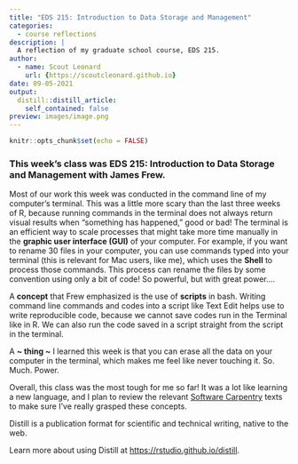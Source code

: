 ```yaml
---
title: "EDS 215: Introduction to Data Storage and Management"
categories:
  - course reflections
description: |
  A reflection of my graduate school course, EDS 215.
author:
  - name: Scout Leonard
    url: {https://scoutcleonard.github.io}
date: 09-05-2021
output:
  distill::distill_article:
    self_contained: false
preview: images/image.png
---
```



```r
knitr::opts_chunk$set(echo = FALSE)
```

### This week's class was EDS 215: Introduction to Data Storage and Management with James Frew.

Most of our work this week was conducted in the command line of my computer's terminal. This was a little more scary than the last three weeks of R, because running commands in the terminal does not always return visual results when "something has happened," good or bad! The terminal is an efficient way to scale processes that might take more time manually in the **graphic user interface (GUI)** of your computer. For example, if you want to rename 30 files in your computer, you can use commands typed into your terminal (this is relevant for Mac users, like me), which uses the **Shell** to process those commands. This process can rename the files by some convention using only a bit of code! So powerful, but with great power....

A **concept** that Frew emphasized is the use of **scripts** in bash. Writing command line commands and codes into a script like Text Edit helps use to write reproducible code, because we cannot save codes run in the Terminal like in R. We can also run the code saved in a script straight from the script in the terminal. 

A **~ thing ~** I learned this week is that you can erase all the data on your computer in the terminal, which makes me feel like never touching it. So. Much. Power. 

Overall, this class was the most tough for me so far! It was a lot like learning a new language, and I plan to review the relevant [Software Carpentry](https://swcarpentry.github.io/shell-novice/01-intro/) texts to make sure I've really grasped these concepts. 


Distill is a publication format for scientific and technical writing, native to the web.

Learn more about using Distill at <https://rstudio.github.io/distill>.


